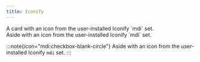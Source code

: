```yaml
---
title: Iconify
---
```



<TestId id="icon-component">
	<Icon name="mdi:checkbox-blank-circle" />
</TestId>

<TestId id="card-component">
	<Card icon="mdi:checkbox-blank-circle" title="Example">
		A card with an icon from the user-installed Iconify `mdi` set.
	</Card>
</TestId>

<TestId id="aside-component">
	<Aside icon="mdi:checkbox-blank-circle">
		Aside with an icon from the user-installed Iconify `mdi` set.
	</Aside>
</TestId>


<TestId id="aside-directive">

:::note{icon="mdi:checkbox-blank-circle"}
Aside with an icon from the user-installed Iconify `mdi` set.
:::

</TestId>
